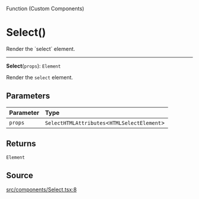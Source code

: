 <SectionTitle>Function (Custom Components)</SectionTitle>

# Select()

<Description>
Render the `select` element.
</Description>

---

<a id="undefined" name="undefined"></a>

<SignatureMemberIdentifier>**Select**(`props`): `Element`</SignatureMemberIdentifier>

Render the `select` element.

## Parameters

| Parameter | Type |
| :------ | :------ |
| `props` | `SelectHTMLAttributes`\<`HTMLSelectElement`\> |

## Returns

`Element`

## Source

[src/components/Select.tsx:8](https://github.com/gpbl/react-day-picker/blob/next/src/components/Select.tsx#L8)
